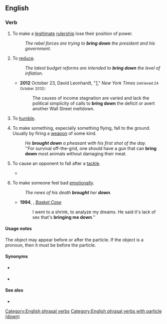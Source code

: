 {{also|bringdown}}
==English==

===Verb===
{{en-verb|brings down|bringing down|brought down}}

# {{lb|en|transitive}} To make a [[legitimate]] [[rulership]] lose their position of power.
#: ''The rebel forces are trying to '''bring down''' the president and his government.''
# {{lb|en|transitive}} To [[reduce]].
#: ''The latest budget reforms are intended to '''bring down''' the level of inflation.''
#* '''2012''' October 23, David Leonhardt, "[http://www.nytimes.com/2012/10/24/us/politics/race-for-president-leaves-income-slump-in-shadows.html?_r=1&hp]," ''New York Times'' <small>(retrieved 24 October 2012)</small>:
#*: The causes of income stagnation are varied and lack the political simplicity of calls to '''bring down''' the deficit or avert another Wall Street meltdown.
# {{lb|en|transitive}} To [[humble]].
# {{lb|en|transitive}} To make something, especially something flying, fall to the ground. Usually by firing a [[weapon]] of some kind.
#: ''He '''brought down''' a pheasant with his first shot of the day.''
#: ''For survival off-the-grid, one should have a gun that can '''bring down''' most animals without damaging their meat.
# {{lb|en|sports|transitive}} To cause an opponent to fall after a [[tackle]].
#* {{quote-journal
|en
|date=December 28, 2010
|author=Kevin Darlin
|title=West Brom 1 - 3 Blackburn
|work=BBC
|url=http://news.bbc.co.uk/sport1/hi/football/eng_prem/9308862.stm
|page=
|passage=Kalinic later saw red for a rash tackle on Paul Scharner before Gabriel Tamas was dismissed for '''bringing down''' Diouf.}}
# {{lb|en|transitive}} To make someone feel bad [[emotionally]].
#: ''The news of his death '''brought''' her '''down'''.''
#* '''1994''', {{w|Green Day}}, ''[[w:Basket Case (song)|Basket Case]]''
#*: I went to a shrink, to analyze my dreams. He said it's lack of sex that's '''bringing me down'''.''

====Usage notes====
The object may appear before or after the particle. If the object is a pronoun, then it must be before the particle.

====Synonyms====
* {{sense|to make something fall to the ground}} {{l|en|shoot down}}
* {{sense|in sports: to cause an opponent to fall after a tackle}} {{l|en|harsh one's mellow}}

====See also====
* {{l|en|bring down the house}}

[[Category:English phrasal verbs]]
[[Category:English phrasal verbs with particle (down)]]